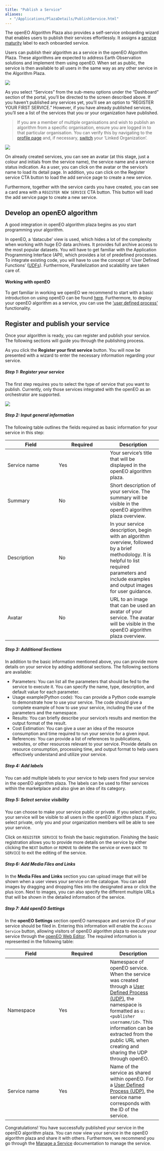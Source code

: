 ```yaml
---
title: "Publish a Service"
aliases: 
  - "/Applications/PlazaDetails/PublishService.html"
---
```

The openEO Algorithm Plaza also provides a self-service onboarding wizard that enables users to publish their services effortlessly. It assigns a [service maturity](ServiceMaturity.qmd) label to each onboarded service.

Users can publish their algorithm as a service in the openEO Algorithm Plaza. These algorithms are expected to address Earth Observation solutions and implement them using openEO. When set as public, the service is then available to all users in the same way as any other service in the Algorithm Plaza. 

![](../_images/PlazaManageService.png)

As you select "Services" from the sub-menu options under the "Dashboard" section of the portal, you'll be directed to the screen described above. If you haven't published any services yet, you'll see an option to "REGISTER YOUR FIRST SERVICE." However, if you have already published services, you'll see a list of the services that you or your organization have published.


> If you are a member of multiple organisations and wish to publish an algorithm from a specific organisation, ensure you are logged in to that particular organisation. You can verify this by navigating to the [profile page](ManageOrg.qmd) and, if necessary, [switch](ManageOrg.qmd#switch-between-organisation) your 'Linked Organization'.

![](../_images/services_list.png)

On already created services, you can see an avatar (at this stage, just a colour and initials from the service name), the service name and a service status indication.
As a user, you can click on the avatar or the service's name to load its detail page. 
In addition, you can click on the Register service CTA button to load the add service page to create a new service.

Furthermore, together with the service cards you have created, you can see a card area with a `REGISTER NEW SERVICE` CTA button. This button will load the add service page to create a new service.

## Develop an openEO algorithm

A good integration in openEO algorithm plaza begins as you start programming your algorithm.

In openEO, a 'datacube' view is used, which hides a lot of the complexity when working with huge EO data archives.
It provides full archive access to the most popular datasets. You will have to get familiar with the Application Programming Interface (API), which provides a lot of predefined processes.
To integrate existing code, you will have to use the concept of 'User Defined Functions' ([UDFs](https://open-eo.github.io/openeo-python-client/udf.html){target="_blank"}). Furthermore, Parallelization and scalability are taken care of.

#### Working with openEO

To get familiar in working we openEO we recommend to start with a basic introduction on using openEO can be found [here](https://documentation.dataspace.copernicus.eu/APIs/openEO/openEO.html){target="_blank"}. Furthermore, to deploy your openEO algorithm as a service, you can use the ['user defined process'](https://open-eo.github.io/openeo-python-client/udp.html){target="_blank"} functionality.

## Register and publish your service

Once your algorithm is ready, you can register and publish your service. 
The following sections will guide you through the publishing process.

As you click the **Register your first service** button.
You will now be presented with a wizard to enter the necessary information regarding your service.

##### Step 1: Register your service

The first step requires you to select the type of service that you want to publish.
Currently, only those services integrated with the openEO as an orchestrator are supported.

![](../_images/select_service.png)

##### Step 2: Input general information

The following table outlines the fields required as basic information for your service in this step:

| Field | Required | Description |
| --- | --- | --- |
| Service name | Yes | Your service's title that will be displayed in the openEO algorithm plaza. |
| Summary | No | Short description of your service. The summary will be visible in the openEO algorithm plaza overview.|
| Description | No | In your service description, begin with an algorithm overview, followed by a brief methodology. It is helpful to list required parameters and include examples and output images for user guidance.|
| Avatar | No | URL to an image that can be used an avatar of your service. The avatar will be visible in the openEO algorithm plaza overview. |

##### Step 3: Additional Sections

In addition to the basic information mentioned above, you can provide more details on your service by adding additional sections. The following sections are available:

* Parameters: You can list all the parameters that should be fed to the service to execute it. You can specify the name, type, description, and default value for each parameter.
* Usage example(Python code): You can provide a Python code example to demonstrate how to use your service. The code should give a complete example of how to use your service, including the use of the parameters and the namespace. 
* Results: You can briefly describe your service's results and mention the output format of the result.
* Cost Estimation: You can give a user an idea of the resource consumption and time required to run your service for a given input.
* References: You can provide a list of references to publications, websites, or other resources relevant to your service. Provide details on resource consumption, processing time, and output format to help users effectively understand and utilize your service.

##### Step 4: Add labels

You can add multiple labels to your service to help users find your service in the openEO algorithm plaza. The labels can be used to filter services within the marketplace and also give an idea of its category.

##### Step 5: Select service visibility

You can choose to make your service public or private. If you select public, your service will be visible to all users in the openEO algorithm plaza. If you select private, only you and your organization members will be able to see your service.

Click on `REGISTER SERVICE` to finish the basic registration.
Finishing the basic registration allows you to provide more details on the service by either clicking the `NEXT` button or `REMOVE` to delete the service or even `BACK TO SERVICE` to exit the editing of the service.

##### Step 6: Add Media Files and Links

In the **Media Files and Links** section you can upload image that will be shown when a user views your service on the catalogue.
You can add images by dragging and dropping files into the designated area or click the plus icon.
Next to images, you can also specify the different multiple URLs that will be shown in the detailed information of the service.

##### Step 7: Add openEO Settings

In the **openEO Settings** section openEO namespace and service ID of your service should be filed in.
Entering this information will enable the `Access Service` button, allowing visitors of openEO algorithm plaza to execute your service through the [openEO Web Editor](https://openeo.dataspace.copernicus.eu/){target="_blank"}.
The required information is represented in the following table:

| Field | Required | Description |
| --- | --- | --- |
| Namespace | Yes | Namespace of openEO service. When the service was created through a [User Defined Process (UDP)](https://open-eo.github.io/openeo-python-client/cookbook/udp_sharing.html){target="_blank"}, the namespace is formatted as `u:<publisher username/id>`. This information can be extracted from the public URL when creating and sharing the UDP through openEO. |
| Service name | Yes | Name of the service as shared within openEO. For a [User Defined Process (UDP)](https://open-eo.github.io/openeo-python-client/cookbook/udp_sharing.html){target="_blank"}, the service name corresponds with the ID of the service. |


Congratulations! You have successfully published your service in the openEO algorithm plaza. You can now view your service in the openEO algorithm plaza and share it with others. Furthermore, we recommend you go through the [Manage a Service](ManageService.qmd) documentation to manage the service.